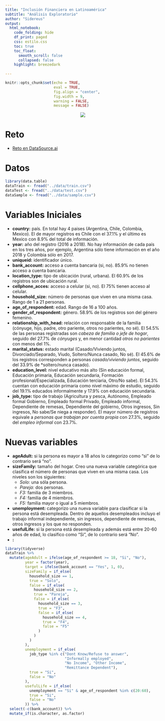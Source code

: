 ```yaml
---
title: "Inclusión Financiera en Latinoamérica"
subtitle: "Análisis Exploratorio"
author: "Sidereus"
output:
  html_notebook:
    code_folding: hide
    df_print: paged
    css: estilo.css
    toc: true
    toc_float:
      smooth_scroll: false
      collapsed: false
    highlight: breezedark
    
---
```


```r
knitr::opts_chunk$set(echo = TRUE,
                      eval = TRUE,
                      fig.align = "center",
                      fig.width = 9,
                      warning = FALSE,
                      message = FALSE)
```

<center>
<img src = "img/img1.png" />
</center>

# Reto

- [Reto en DataSource.ai](https://www.datasource.ai/es/home/competitions/inclusion-financiera-en-latinoamerica)

# Datos

```r
library(data.table)
dataTrain <- fread("../data/train.csv")
dataTest <- fread("../data/test.csv")
dataSample <- fread("../data/sample.csv")
```

# Variables Iniciales

- **country:** país. En total hay 4 paises (Argentina, Chile, Colombia, Mexico). El de mayor registros es Chile con el 37.1% y el último es Mexico con 8.9% del total de información.
- **year:** año del registro (2016 a 2018). No hay información de cada país en los tres años, por ejemplo, Argentina sólo tiene información en el año 2018 y Colombia sólo en 2017.
- **uniqueid:** identificador único.
- **bank_account:** acceso a cuenta bancaria (si, no). 85.9% no tienen acceso a cuenta bancaria.
- **location_type:** tipo de ubicación (rural, urbana). El 60.9% de los registros son de ubicación rural.
- **cellphone_acces:** acceso a celular (si, no). El 75% tienen acceso al celular.
- **household_size:** número de personas que viven en una misma casa. Rango de 1 a 21 personas.
- **age_of_respondent:** edad. Rango de 16 a 100 años.
- **gender_of_respondent:** género. 58.9% de los registros son del género femenino.
- **relationship_with_head:** relación con responsable de la familia (cónyuge, hijo, padre, otro pariente, otros no parientes, no sé). El 54.5% de las personas registradas son *cabeza de familia o jefe de hogar*, seguido del 27.7% de *cónyuges* y, en menor cantidad *otros no parientes* con menos del 1%.
- **marital_status:** estado marital (Casado/Viviendo juntos, Divorciado/Separado, Viudo, Soltero/Nunca casado, No sé). El 45.6% de los registros corresponden a personas *casado/viviendo juntos*, seguido del 33.9% de *soltero/nunca casado).
- **education_level:** nivel educativo más alto (Sin educación formal, Educación primaria, Educación secundaria, Formación profesional/Especializada, Educación terciaria, Otro/No sabe). El 54.3% cuentan con educación primaria como nivel máximo de estudio, seguido del 19.1% educados informalmente y 17.9% con educación secundaria. 
- **job_type:** tipo de trabajo (Agricultura y pesca, Autónomo, Empleado formal Gobierno, Empleado formal Privado, Empleado informal, Dependiente de remesas, Dependiente del gobierno, Otros ingresos, Sin ingresos, No sabe/Se niega a responder). El mayor número de registros equivale a *personas que trabajan por cuenta propia* con 27.3%, seguido del *empleo informal* con 23.7%.

# Nuevas variables

- **ageAdult:** si la persona es mayor a 18 años lo categorizo como "si" de lo contrario será "no".
- **sizeFamily:** tamaño del hogar. Creo una nueva variable categórica que clasifica el número de personas que viven en una misma casa. Los niveles son los siguientes:
    - *Solo:* una sóla persona.
    - *Pareja:* dos personas.
    - *F3:* familia de 3 miembros.
    - *F4:* familia de 4 miembros.
    - *F5:* familia mayor o igual a 5 miembros.
- **unemployment:** categorizo una nueva variable para clasificar si la persona está desempleada. Dentro de aquellos desempleados incluyo el trabajo informal independiente, sin ingresos, dependiente de remesas, otros ingresos y los que no responden.
- **usefulLife:** si la persona está desempleada y además está entre 20-60 años de edad, lo clasifico como "Si", de lo contrario será "No".
- **:**

```r
library(tidyverse)
dataTrain %>% 
  mutate(ageAdult = ifelse(age_of_respondent >= 18, "Si", "No"),
         year = factor(year),
         target = ifelse(bank_account == "Yes", 1, 0),
         sizeFamily = if_else(
           household_size == 1,
           true = "Solo",
           false = if_else(
             household_size == 2,
             true = "Pareja",
             false = if_else(
               household_size == 3,
               true = "F3",
               false = if_else(
                 household_size == 4,
                 true = "F4",
                 false = "F5"
               )
             )
           )
         ),
         unemployment = if_else(
           job_type %in% c("Dont Know/Refuse to answer",
                           "Informally employed",
                           "No Income", "Other Income",
                           "Remittance Dependent"),
           true = "Si",
           false = "No"
         ),
         usefulLife = if_else(
           unemployment == "Si" & age_of_respondent %in% c(20:60),
           true = "Si",
           false = "No"
         )) %>% 
  select(-c(bank_account)) %>% 
  mutate_if(is.character, as.factor)
```

